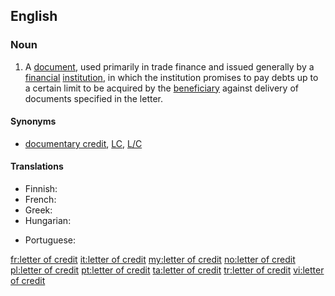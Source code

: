==English==

===Noun===
{{wikipedia}}
{{en-noun|head=[[letter]] [[of]] [[credit]]|pl=letters of credit}}

# {{context|finance|banking|lang=en}} A [[document]], used primarily in trade finance and issued generally by a [[financial]] [[institution]], in which the institution promises to pay debts up to a certain limit to be acquired by the [[beneficiary]] against delivery of documents specified in the letter.

====Synonyms====
* {{sense|trade finance document}} [[documentary credit]], [[LC]], [[L/C]]

====Translations====
{{trans-top|trade finance document}}
* Finnish: {{t-|fi|remburssi}}
* French: {{t+|fr|lettre de crédit|f}}
* Greek: {{t-|el|τραπεζική πίστωση|f|tr=trapezikí pístossi|sc=Grek}}
* Hungarian: {{t-|hu|hitellevél}}
{{trans-mid}}
* Portuguese: {{t+|pt|carta de crédito}}
{{trans-bottom}}

[[fr:letter of credit]]
[[it:letter of credit]]
[[my:letter of credit]]
[[no:letter of credit]]
[[pl:letter of credit]]
[[pt:letter of credit]]
[[ta:letter of credit]]
[[tr:letter of credit]]
[[vi:letter of credit]]